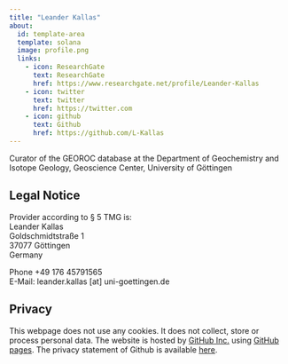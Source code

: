 ```yaml
---
title: "Leander Kallas"
about:
  id: template-area
  template: solana
  image: profile.png
  links:
    - icon: ResearchGate
      text: ResearchGate
      href: https://www.researchgate.net/profile/Leander-Kallas
    - icon: twitter
      text: twitter
      href: https://twitter.com
    - icon: github
      text: Github
      href: https://github.com/L-Kallas
---
```


:::{#template-area}

Curator of the GEOROC database at the Department of Geochemistry and Isotope Geology, Geoscience Center, University of Göttingen

:::

## Legal Notice

Provider according to § 5 TMG is:  
Leander Kallas  
Goldschmidtstraße 1  
37077 Göttingen  
Germany  

Phone +49 176 45791565  
E-Mail: leander.kallas [at] uni-goettingen.de

## Privacy

This webpage does not use any cookies. It does not collect, store or process personal data. The website is hosted by [GitHub Inc.](https://github.com/){target="_blank"} using [GitHub pages](https://docs.github.com/en/pages/getting-started-with-github-pages/about-github-pages){target="_blank"}. The privacy statement of Github is available [here](https://docs.github.com/en/site-policy/privacy-policies/github-privacy-statement){target="_blank"}. 
